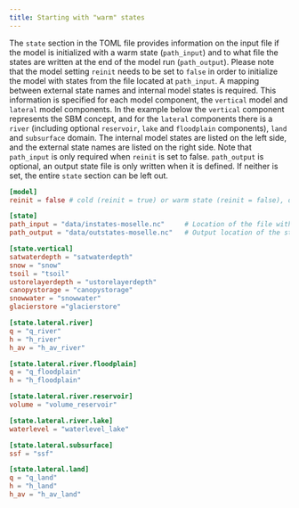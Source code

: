 ```yaml
---
title: Starting with "warm" states
---
```


The `state` section in the TOML file provides information on the input file if the model is
initialized with a warm state (`path_input`) and to what file the states are written at the
end of the model run (`path_output`). Please note that the model setting `reinit` needs to
be set to `false` in order to initialize the model with states from the file located at
`path_input`. A mapping between external state names and internal model states is required.
This information is specified for each model component, the `vertical` model and `lateral`
model components. In the example below the `vertical` component represents the SBM concept,
and for the `lateral` components there is a `river` (including optional `reservoir`, `lake`
and `floodplain` components), `land` and `subsurface` domain. The internal model states are
listed on the left side, and the external state names are listed on the right side. Note
that `path_input` is only required when `reinit` is set to false. `path_output` is optional,
an output state file is only written when it is defined. If neither is set, the entire
`state` section can be left out.

```toml
[model]
reinit = false # cold (reinit = true) or warm state (reinit = false), default is true

[state]
path_input = "data/instates-moselle.nc"     # Location of the file with the input states
path_output = "data/outstates-moselle.nc"   # Output location of the states after the model run

[state.vertical]
satwaterdepth = "satwaterdepth"
snow = "snow"
tsoil = "tsoil"
ustorelayerdepth = "ustorelayerdepth"
canopystorage = "canopystorage"
snowwater = "snowwater"
glacierstore ="glacierstore"

[state.lateral.river]
q = "q_river"
h = "h_river"
h_av = "h_av_river"

[state.lateral.river.floodplain]
q = "q_floodplain"
h = "h_floodplain"

[state.lateral.river.reservoir]
volume = "volume_reservoir"

[state.lateral.river.lake]
waterlevel = "waterlevel_lake"

[state.lateral.subsurface]
ssf = "ssf"

[state.lateral.land]
q = "q_land"
h = "h_land"
h_av = "h_av_land"
```